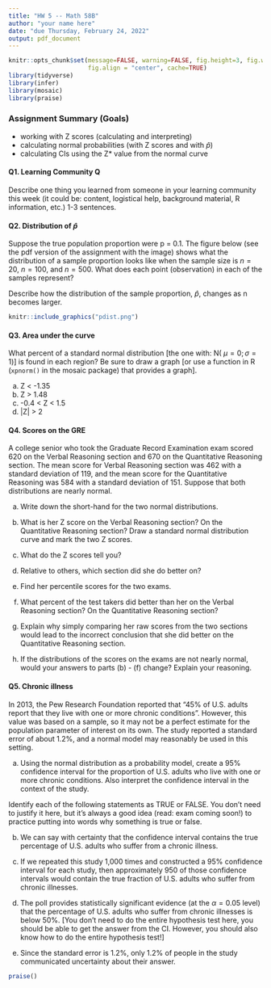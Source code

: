 ```yaml
---
title: "HW 5 -- Math 58B"
author: "your name here"
date: "due Thursday, February 24, 2022"
output: pdf_document
---
```



```r
knitr::opts_chunk$set(message=FALSE, warning=FALSE, fig.height=3, fig.width=5, 
                      fig.align = "center", cache=TRUE)
library(tidyverse)
library(infer)
library(mosaic)
library(praise)
```


### Assignment Summary (Goals)
* working with Z scores (calculating and interpreting)
* calculating normal probabilities (with Z scores and with $\hat{p}$)
* calculating CIs using the Z* value from the normal curve

#### Q1. Learning Community Q
Describe one thing you learned from someone in your learning community this week (it could be: content, logistical help, background material, R information, etc.)  1-3 sentences.

#### Q2.  Distribution of $\hat{p}$ 

Suppose the true population proportion were p = 0.1. The figure below (see the pdf version of the assignment with the image) shows what the distribution of a sample proportion looks like when the sample size is $n = 20$, $n = 100$, and $n = 500$. What does each point (observation) in each of the samples represent?

Describe how the distribution of the sample proportion, $\hat{p}$, changes as n becomes larger.

```r
knitr::include_graphics("pdist.png")
```

#### Q3.  Area under the curve

What percent of a standard normal distribution [the one with:  N( $\mu = 0; \sigma = 1$)]
is found in each region? Be sure to draw a graph [or use a function in R (`xpnorm()` in the mosaic package) that provides a graph].

(a) Z < -1.35 
(b) Z > 1.48 
(c) -0.4 < Z < 1.5 
(d) |Z| > 2


#### Q4.  Scores on the GRE

A college senior who took the Graduate Record Examination exam scored 620 on the Verbal Reasoning section and 670 on the Quantitative Reasoning section. The mean score for Verbal Reasoning section was 462 with a standard deviation of 119, and the mean score for the Quantitative Reasoning was 584 with a standard deviation of 151. Suppose that both distributions are nearly normal.


(a) Write down the short-hand for the two normal distributions.

(b) What is her Z score on the Verbal Reasoning section? On the Quantitative Reasoning section?
Draw a standard normal distribution curve and mark the two Z scores.

(c) What do the Z scores tell you?


(d) Relative to others, which section did she do better on?


(e) Find her percentile scores for the two exams.


(f) What percent of the test takers did better than her on the Verbal Reasoning section? On the Quantitative Reasoning section?


(g) Explain why simply comparing her raw scores from the two sections would lead to the incorrect conclusion that she did better on the Quantitative Reasoning section.


(h) If the distributions of the scores on the exams are not nearly normal, would your answers to parts (b) - (f) change? Explain your reasoning.



#### Q5. Chronic illness

In 2013, the Pew Research Foundation reported that "45% of U.S. adults report that they live with one or more chronic conditions". However, this value was based on a sample, so it may not be a perfect estimate for the population parameter of interest on its own. The study reported a standard error of about 1.2%, and a normal model may reasonably be used in this setting. 

(a) Using the normal distribution as a probability model, create a 95% confidence interval for the proportion of U.S. adults who live with one or more chronic conditions. Also interpret the confidence interval in the context of the study.

Identify each of the following statements as TRUE or FALSE.  You don't need to justify it here, but it's always a good idea (read: exam coming soon!) to practice putting into words why something is true or false.

(b) We can say with certainty that the confidence interval contains the true percentage of U.S. adults who suffer from a chronic illness.

(c) If we repeated this study 1,000 times and constructed a 95% confidence interval for each study, then approximately 950 of those confidence intervals would contain the true fraction of U.S. adults who suffer from chronic illnesses.

(d) The poll provides statistically significant evidence (at the $\alpha = 0.05$ level) that the percentage of U.S. adults who suffer from chronic illnesses is below 50%. [You don't need to do the entire hypothesis test here, you should be able to get the answer from the CI.  However, you should also know how to do the entire hypothesis test!]

(e) Since the standard error is 1.2%, only 1.2% of people in the study communicated uncertainty about their answer.




```r
praise()
```